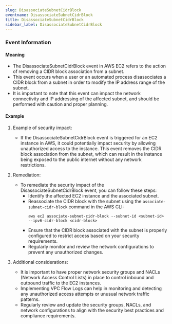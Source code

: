 ```yaml
--- 
slug: DisassociateSubnetCidrBlock
eventname: DisassociateSubnetCidrBlock
title: DisassociateSubnetCidrBlock
sidebar_label: DisassociateSubnetCidrBlock
---
```

                       


### Event Information

#### Meaning

- The DisassociateSubnetCidrBlock event in AWS EC2 refers to the action of removing a CIDR block association from a subnet.
- This event occurs when a user or an automated process disassociates a CIDR block from a subnet in order to modify the IP address range of the subnet.
- It is important to note that this event can impact the network connectivity and IP addressing of the affected subnet, and should be performed with caution and proper planning.

#### Example

1. Example of security impact: 
   - If the DisassociateSubnetCidrBlock event is triggered for an EC2 instance in AWS, it could potentially impact security by allowing unauthorized access to the instance. This event removes the CIDR block association from the subnet, which can result in the instance being exposed to the public internet without any network restrictions.

2. Remediation:
   - To remediate the security impact of the DisassociateSubnetCidrBlock event, you can follow these steps:
     - Identify the affected EC2 instance and the associated subnet.
     - Reassociate the CIDR block with the subnet using the `associate-subnet-cidr-block` command in the AWS CLI:
       ```
       aws ec2 associate-subnet-cidr-block --subnet-id <subnet-id> --ipv6-cidr-block <cidr-block>
       ```
     - Ensure that the CIDR block associated with the subnet is properly configured to restrict access based on your security requirements.
     - Regularly monitor and review the network configurations to prevent any unauthorized changes.

3. Additional considerations:
   - It is important to have proper network security groups and NACLs (Network Access Control Lists) in place to control inbound and outbound traffic to the EC2 instances.
   - Implementing VPC Flow Logs can help in monitoring and detecting any unauthorized access attempts or unusual network traffic patterns.
   - Regularly review and update the security groups, NACLs, and network configurations to align with the security best practices and compliance requirements.

 